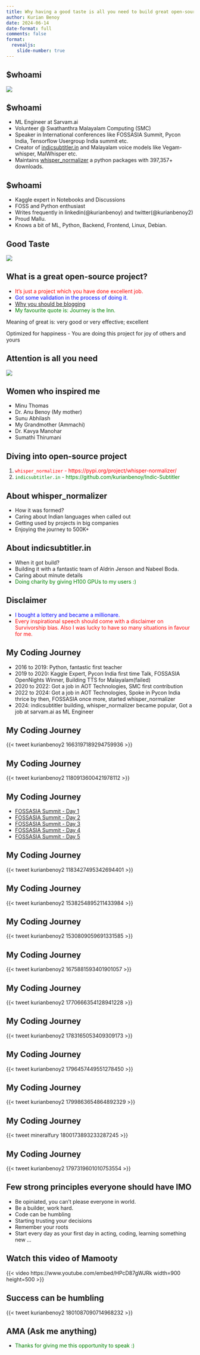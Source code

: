 ```yaml
---
title: Why having a good taste is all you need to build great open-source projects
author: Kurian Benoy
date: 2024-06-14
date-format: full
comments: false
format:
  revealjs:
    slide-number: true
---
```


## $whoami

![](https://kurianbenoy.com/posts/images/fossasia_summit_2019/my_lighting_talk.jpg)

## $whoami

- ML Engineer at Sarvam.ai
- Volunteer @ Swathanthra Malayalam Computing (SMC)
- Speaker in International conferences like FOSSASIA Summit, Pycon India, Tensorflow Usergroup India summit etc.
- Creator of [indicsubtitler.in](http://indicsubtitler.in/) and Malayalam voice models like Vegam-whisper, MalWhisper etc.
- Maintains [whisper_normalizer](https://pypi.org/project/whisper-normalizer/) a python packages with 397,357+ downloads.

## $whoami

- Kaggle expert in Notebooks and Discussions
- FOSS and Python enthusiast
- Writes frequently in linkedin(@kurianbenoy) and twitter(@kurianbenoy2)
- Proud Mallu.
- Knows a bit of ML, Python, Backend, Frontend, Linux, Debian.


## Good Taste

![](taste.png)

## What is a great open-source project?

- <span style="color:red">It's just a project which you have done excellent job.</span>
- <span style="color:blue">Got some validation in the process of doing it. </span>
- [Why you should be blogging](https://medium.com/@racheltho/why-you-yes-you-should-blg-7d2544ac1045)
- <span style="color:green">My favourite quote is: Journey is the Inn.</span>

::: {.notes}
Meaning of great is: very good or very effective; excellent

Optimized for happiness - You are doing this project for joy of others and yours
:::

## Attention is all you need

![](attention_is_all_you_need.png)


## Women who inspired me

- Minu Thomas
- Dr. Anu Benoy (My mother)
- Sunu Abhilash
- My Grandmother (Ammachi)
- Dr. Kavya Manohar
- Sumathi Thirumani

## Diving into open-source project

1. <span style="color:red">`whisper_normalizer` - https://pypi.org/project/whisper-normalizer/ </span>
2. <span style="color:green">`indicsubtitler.in` - https://github.com/kurianbenoy/Indic-Subtitler </span>

## About whisper_normalizer

- How it was formed?
- Caring about Indian languages when called out
- Getting used by projects in big companies
- Enjoying the journey to 500K+ 

## About indicsubtitler.in

- When it got build?
- Building it with a fantastic team of Aldrin Jenson and Nabeel Boda.
- Caring about minute details
- <span style="color:green">Doing charity by giving H100 GPUs to my users :)</span>

## Disclaimer

- <span style="color:blue">I bought a lottery and became a millionare.</span>
- <span style="color:red">Every inspirational speech should come with a disclaimer on Survivorship bias. Also I was lucky to have so many situations in favour for me.</span>

## My Coding Journey

- 2016 to 2019: Python, fantastic first teacher
- 2019 to 2020: Kaggle Expert, Pycon India first time Talk, FOSSASIA OpenNights Winner, Building TTS for Malayalam(failed)
- 2020 to 2022: Got a job in AOT Technologies, SMC first contribution
- 2022 to 2024: Got a job in AOT Technologies, Spoke in Pycon India thrice by then, FOSSASIA once more, started whisper_normalizer
- 2024: indicsubtitler building, whisper_normalizer became popular, Got a job at sarvam.ai as ML Engineer

## My Coding Journey

{{< tweet kurianbenoy2 1663197189294759936 >}}


## My Coding Journey

{{< tweet kurianbenoy2 1180913600421978112 >}}

## My Coding Journey

- [FOSSASIA Summit - Day 1](https://kurianbenoy.com/posts/2019/2019-03-13-FOSSASIA-Day1.html)
- [FOSSASIA Summit - Day 2](https://kurianbenoy.com/posts/2019/2019-03-14-FOSSASIA-Day2.html)
- [FOSSASIA Summit - Day 3](https://kurianbenoy.com/posts/2019/2019-03-15-FOSSASIA-Day3.html)
- [FOSSASIA Summit - Day 4](https://kurianbenoy.com/posts/2019/2019-03-16-FOSSASIA-Day4.html)
- [FOSSASIA Summit - Day 5](https://kurianbenoy.com/posts/2019/2019-03-17-FOSSASIA-Day5.html)

## My Coding Journey

{{< tweet kurianbenoy2 1183427495342694401 >}}


## My Coding Journey

{{< tweet kurianbenoy2 1538254895211433984 >}}

## My Coding Journey

{{< tweet kurianbenoy2 1530809059691331585 >}}

## My Coding Journey

{{< tweet kurianbenoy2 1675881593401901057 >}}

## My Coding Journey

{{< tweet kurianbenoy2 1770666354128941228 >}}

## My Coding Journey

{{< tweet kurianbenoy2 1783165053409309173 >}}

## My Coding Journey

{{< tweet kurianbenoy2 1796457449551278450 >}}

## My Coding Journey

{{< tweet kurianbenoy2 1799863654864892329 >}}

## My Coding Journey

{{< tweet mineralfury 1800173893233287245 >}}

## My Coding Journey

{{< tweet kurianbenoy2 1797319601010753554 >}}


## Few strong principles everyone should have IMO

- Be opiniated, you can't please everyone in world.
- Be a builder, work hard. 
- Code can be humbling
- Starting trusting your decisions
- Remember your roots
- Start every day as your first day in acting, coding, learning something new ...

## Watch this video of Mamooty

{{< video https://www.youtube.com/embed/HPcD87gWJRk width=900 height=500 >}}

## Success can be humbling

{{< tweet kurianbenoy2 1801087090714968232 >}}


## AMA (Ask me anything)

- <span style="color:green">Thanks for giving me this opportunity to speak :)</span>
